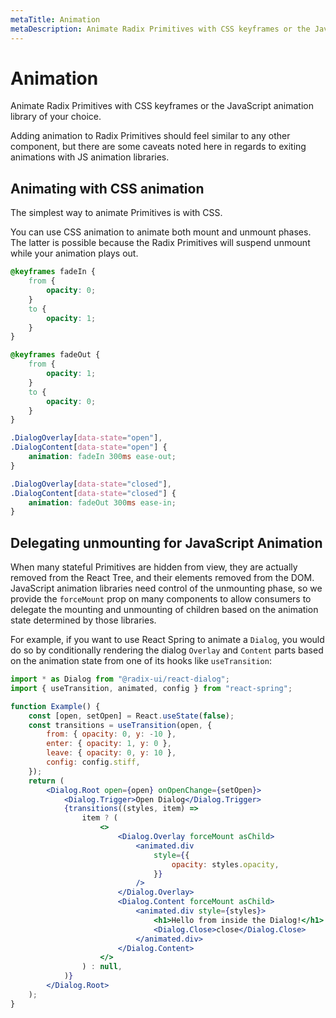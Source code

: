 ```yaml
---
metaTitle: Animation
metaDescription: Animate Radix Primitives with CSS keyframes or the JavaScript animation library of your choice.
---
```


# Animation

<Description>
	Animate Radix Primitives with CSS keyframes or the JavaScript animation
	library of your choice.
</Description>

Adding animation to Radix Primitives should feel similar to any other component, but there are some caveats noted here in regards to exiting animations with JS animation libraries.

## Animating with CSS animation

The simplest way to animate Primitives is with CSS.

You can use CSS animation to animate both mount and unmount phases. The latter is possible because the Radix Primitives will suspend unmount while your animation plays out.

```css
@keyframes fadeIn {
	from {
		opacity: 0;
	}
	to {
		opacity: 1;
	}
}

@keyframes fadeOut {
	from {
		opacity: 1;
	}
	to {
		opacity: 0;
	}
}

.DialogOverlay[data-state="open"],
.DialogContent[data-state="open"] {
	animation: fadeIn 300ms ease-out;
}

.DialogOverlay[data-state="closed"],
.DialogContent[data-state="closed"] {
	animation: fadeOut 300ms ease-in;
}
```

## Delegating unmounting for JavaScript Animation

When many stateful Primitives are hidden from view, they are actually removed from the React Tree, and their elements removed from the DOM. JavaScript animation libraries need control of the unmounting phase, so we provide the `forceMount` prop on many components to allow consumers to delegate the mounting and unmounting of children based on the animation state determined by those libraries.

For example, if you want to use React Spring to animate a `Dialog`, you would do so by conditionally rendering the dialog `Overlay` and `Content` parts based on the animation state from one of its hooks like `useTransition`:

```jsx
import * as Dialog from "@radix-ui/react-dialog";
import { useTransition, animated, config } from "react-spring";

function Example() {
	const [open, setOpen] = React.useState(false);
	const transitions = useTransition(open, {
		from: { opacity: 0, y: -10 },
		enter: { opacity: 1, y: 0 },
		leave: { opacity: 0, y: 10 },
		config: config.stiff,
	});
	return (
		<Dialog.Root open={open} onOpenChange={setOpen}>
			<Dialog.Trigger>Open Dialog</Dialog.Trigger>
			{transitions((styles, item) =>
				item ? (
					<>
						<Dialog.Overlay forceMount asChild>
							<animated.div
								style={{
									opacity: styles.opacity,
								}}
							/>
						</Dialog.Overlay>
						<Dialog.Content forceMount asChild>
							<animated.div style={styles}>
								<h1>Hello from inside the Dialog!</h1>
								<Dialog.Close>close</Dialog.Close>
							</animated.div>
						</Dialog.Content>
					</>
				) : null,
			)}
		</Dialog.Root>
	);
}
```
